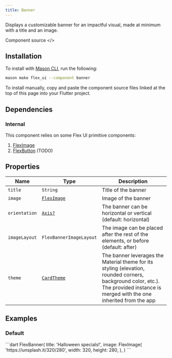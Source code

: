 ```yaml
---
title: Banner
---
```


Displays a customizable banner for an impactful visual, made at minimum with a title and an image.

<LinkButton href="https://github.com/flex-storefront/flex_ui/blob/main/lib/widgets/banner/banner.dart">Component source \</></LinkButton>

## Installation

To install with [Mason CLI](https://pub.dev/packages/mason_cli), run the following:

```zsh
mason make flex_ui --component banner
```

To install manually, copy and paste the component source files linked at the top of this page into your Flutter project.

## Dependencies

### Internal

This component relies on some Flex UI primitive components:
1. [FlexImage](/ui/image)
2. [FlexButton](/ui/button) (TODO)

## Properties

Name|Type|Description
----|----|-----------
`title`|`String`|Title of the banner
`image`|[`FlexImage`](/ui/image)|Image of the banner
`orientation`|[`Axis?`](https://api.flutter.dev/flutter/painting/Axis.html)|The banner can be horizontal or vertical (default: horizontal)
`imageLayout`|`FlexBannerImageLayout`|The image can be placed after the rest of the elements, or before (default: after)
`theme`|[`CardTheme`](https://api.flutter.dev/flutter/material/CardTheme-class.html)|The banner leverages the Material theme for its styling (elevation, rounded corners, background color, etc.). The provided instance is merged with the one inherited from the app


## Examples

### Default

<Preview src="https://flex-ui-playground.web.app/banner" minHeight="400px">
 ```dart
FlexBanner(
  title: 'Halloween specials!',
  image: FlexImage(
    'https://unsplash.it/320/280',
    width: 320,
    height: 280,
  ),
)
```
</Preview>
